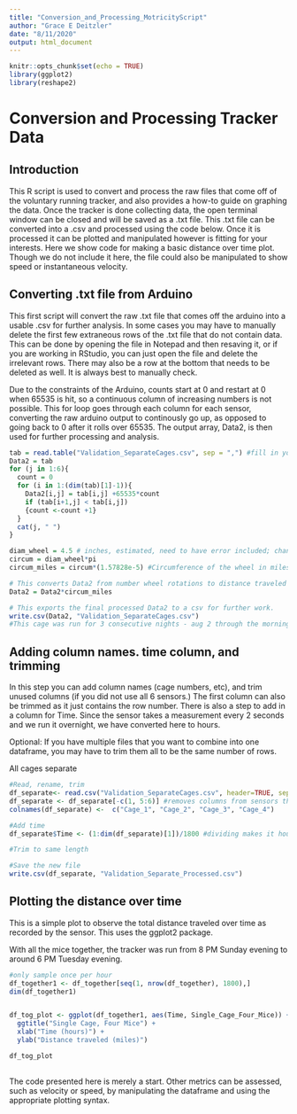 ```yaml
---
title: "Conversion_and_Processing_MotricityScript"
author: "Grace E Deitzler"
date: "8/11/2020"
output: html_document
---
```


```r
knitr::opts_chunk$set(echo = TRUE)
library(ggplot2)
library(reshape2)
```
# Conversion and Processing Tracker Data
## Introduction

This R script is used to convert and process the raw files that come off of the voluntary running tracker, and also provides a how-to guide on graphing the data. Once the tracker is done collecting data, the open terminal window can be closed and will be saved as a .txt file. This .txt file can be converted into a .csv and processed using the code below. Once it is processed it can be plotted and manipulated however is fitting for your interests. Here we show code for making a basic distance over time plot. Though we do not include it here, the file could also be manipulated to show speed or instantaneous velocity.

## Converting .txt file from Arduino

This first script will convert the raw .txt file that comes off the arduino into a usable .csv for further analysis. In some cases you may have to manually delete the first few extraneous rows of the .txt file that do not contain data. This can be done by opening the file in Notepad and then resaving it, or if you are working in RStudio, you can just open the file and delete the irrelevant rows. There may also be a row at the bottom that needs to be deleted as well. It is always best to manually check.

Due to the constraints of the Arduino, counts start at 0 and restart at 0 when 65535 is hit, so a continuous column of increasing numbers is not possible. This for loop goes through each column for each sensor, converting the raw arduino output to continously go up, as opposed to going back to 0 after it rolls over 65535. The output array, Data2, is then used for further processing and analysis.

```r
tab = read.table("Validation_SeparateCages.csv", sep = ",") #fill in your file name here
Data2 = tab
for (j in 1:6){
  count = 0
  for (i in 1:(dim(tab)[1]-1)){
    Data2[i,j] = tab[i,j] +65535*count
    if (tab[i+1,j] < tab[i,j])
    {count <-count +1}
  }
  cat(j, " ")
}

diam_wheel = 4.5 # inches, estimated, need to have error included; change for your specific wheel
circum = diam_wheel*pi
circum_miles = circum*(1.57828e-5) #Circumference of the wheel in miles

# This converts Data2 from number wheel rotations to distance traveled in miles
Data2 = Data2*circum_miles

# This exports the final processed Data2 to a csv for further work.
write.csv(Data2, "Validation_SeparateCages.csv")
#This cage was run for 3 consecutive nights - aug 2 through the morning of aug 5

```

## Adding column names. time column, and trimming

In this step you can add column names (cage numbers, etc), and trim unused columns (if you did not use all 6 sensors.) The first column can also be trimmed as it just contains the row number. There is also a step to add in a column for Time. Since the sensor takes a measurement every 2 seconds and we run it overnight, we have converted here to hours.  

Optional: If you have multiple files that you want to combine into one dataframe, you may have to trim them all to be the same number of rows. 


All cages separate
```r
#Read, rename, trim
df_separate<- read.csv("Validation_SeparateCages.csv", header=TRUE, sep=",")
df_separate <- df_separate[-c(1, 5:6)] #removes columns from sensors that were not used
colnames(df_separate) <-  c("Cage_1", "Cage_2", "Cage_3", "Cage_4")

#Add time
df_separate$Time <- (1:dim(df_separate)[1])/1800 #dividing makes it hours

#Trim to same length

#Save the new file
write.csv(df_separate, "Validation_Separate_Processed.csv")
```

## Plotting the distance over time

This is a simple plot to observe the total distance traveled over time as recorded by the sensor. This uses the ggplot2 package.

With all the mice together, the tracker was run from 8 PM Sunday evening to around 6 PM Tuesday evening.
```r

#only sample once per hour
df_together1 <- df_together[seq(1, nrow(df_together), 1800),]
dim(df_together1)


df_tog_plot <- ggplot(df_together1, aes(Time, Single_Cage_Four_Mice)) + geom_line() +
  ggtitle("Single Cage, Four Mice") +
  xlab("Time (hours)") +
  ylab("Distance traveled (miles)")

df_tog_plot
  
```

The code presented here is merely a start. Other metrics can be assessed, such as velocity or speed, by manipulating the dataframe and using the appropriate plotting syntax. 


